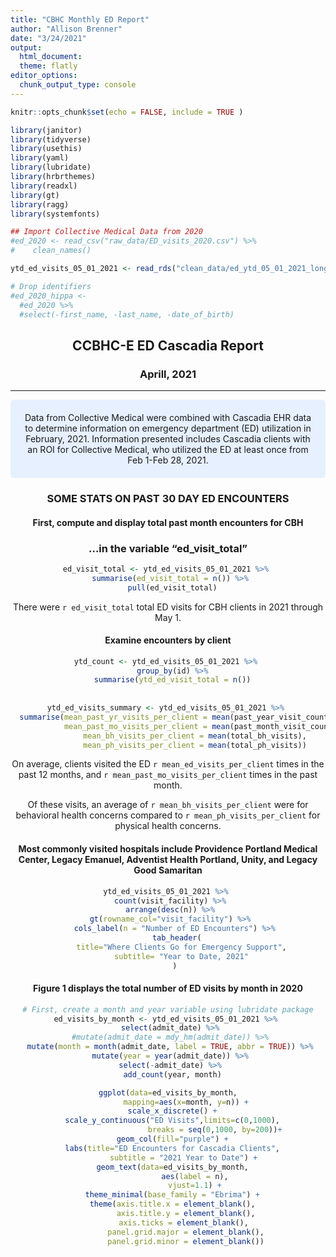 ```yaml
---
title: "CBHC Monthly ED Report"
author: "Allison Brenner"
date: "3/24/2021"
output: 
  html_document:
  theme: flatly
editor_options: 
  chunk_output_type: console
---
```


```r
knitr::opts_chunk$set(echo = FALSE, include = TRUE )
```



```r
library(janitor)
library(tidyverse)
library(usethis)
library(yaml)
library(lubridate)
library(hrbrthemes)
library(readxl)
library(gt)
library(ragg)
library(systemfonts)
```

```r
## Import Collective Medical Data from 2020
#ed_2020 <- read_csv("raw_data/ED_visits_2020.csv") %>% 
#    clean_names()

ytd_ed_visits_05_01_2021 <- read_rds("clean_data/ed_ytd_05_01_2021_long")
```



```r
# Drop identifiers
#ed_2020_hippa <- 
  #ed_2020 %>% 
  #select(-first_name, -last_name, -date_of_birth)
```

<center>
## **CCBHC-E ED Cascadia Report**
### **Aprill, 2021**

***
<style>
div.blue { background-color:#e6f0ff; border-radius: 5px; padding: 20px;}
</style>
<div class = "blue">

<center>
Data from Collective Medical were combined with Cascadia EHR data to determine information on emergency department (ED) utilization in February, 2021. Information presented includes Cascadia clients with an ROI for Collective Medical, who utilized the ED at least once from Feb 1-Feb 28, 2021.  
</div>



### SOME STATS ON PAST 30 DAY ED ENCOUNTERS

#### First, compute and display total past month encounters for CBH
### ...in the variable "ed_visit_total"

```r
ed_visit_total <- ytd_ed_visits_05_01_2021 %>% 
  summarise(ed_visit_total = n()) %>% 
  pull(ed_visit_total)
```
There were `r ed_visit_total` total ED visits for CBH clients in 2021 through May 1.

#### Examine encounters by client

```r

ytd_count <- ytd_ed_visits_05_01_2021 %>% 
   group_by(id) %>% 
  summarise(ytd_ed_visit_total = n())
            
            
ytd_ed_visits_summary <- ytd_ed_visits_05_01_2021 %>% 
  summarise(mean_past_yr_visits_per_client = mean(past_year_visit_count),
            mean_past_mo_visits_per_client = mean(past_month_visit_count),
            mean_bh_visits_per_client = mean(total_bh_visits),
            mean_ph_visits_per_client = mean(total_ph_visits))
```
On average, clients visited the ED `r mean_ed_visits_per_client` times in the past 12 months, and `r mean_past_mo_visits_per_client` times in the past month.

Of these visits, an average of `r mean_bh_visits_per_client` were for behavioral health concerns compared to `r mean_ph_visits_per_client` for physical health concerns.


####  Most commonly visited hospitals include Providence Portland Medical Center, Legacy Emanuel, Adventist Health Portland, Unity, and Legacy Good Samaritan

```r
ytd_ed_visits_05_01_2021 %>% 
  count(visit_facility) %>% 
  arrange(desc(n)) %>% 
  gt(rowname_col="visit_facility") %>% 
    cols_label(n = "Number of ED Encounters") %>% 
    tab_header(
      title="Where Clients Go for Emergency Support",
      subtitle= "Year to Date, 2021"
    ) 
```



#### Figure 1 displays the total number of ED visits by month in 2020



```r
# First, create a month and year variable using lubridate package
ed_visits_by_month <- ytd_ed_visits_05_01_2021 %>% 
  select(admit_date) %>% 
  #mutate(admit_date = mdy_hm(admit_date)) %>% 
  mutate(month = month(admit_date, label = TRUE, abbr = TRUE)) %>% 
  mutate(year = year(admit_date)) %>% 
  select(-admit_date) %>% 
  add_count(year, month)
```

```r
ggplot(data=ed_visits_by_month,
        mapping=aes(x=month, y=n)) +
  scale_x_discrete() +
  scale_y_continuous("ED Visits",limits=c(0,1000),
                     breaks = seq(0,1000, by=200))+
  geom_col(fill="purple") +
  labs(title="ED Encounters for Cascadia Clients",
       subtitle = "2021 Year to Date") +
  geom_text(data=ed_visits_by_month,
            aes(label = n),
            vjust=1.1) +
  theme_minimal(base_family = "Ebrima") +
  theme(axis.title.x = element_blank(),
        axis.title.y = element_blank(),
        axis.ticks = element_blank(), 
        panel.grid.major = element_blank(),
        panel.grid.minor = element_blank())
 
```







